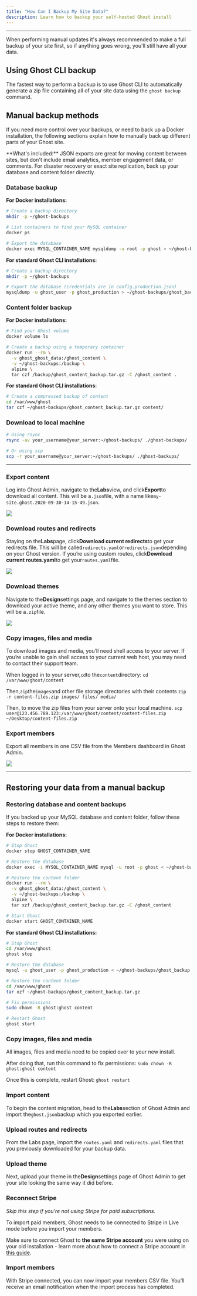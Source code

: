 ```yaml
---
title: "How Can I Backup My Site Data?"
description: Learn how to backup your self-hosted Ghost install
---
```


***

When performing manual updates it's always recommended to make a full backup of your site first, so if anything goes wrong, you'll still have all your data.

## Using Ghost CLI backup

The fastest way to perform a backup is to use Ghost CLI to automatically generate a zip file containing all of your site data using the `ghost backup` command.

## Manual backup methods

If you need more control over your backups, or need to back up a Docker installation, the following sections explain how to manually back up different parts of your Ghost site.

<Note>
**What's included:** JSON exports are great for moving content between sites, but don't include email analytics, member engagement data, or comments. For disaster recovery or exact site replication, back up your database and content folder directly.
</Note>

### Database backup

**For Docker installations:**

```bash
# Create a backup directory
mkdir -p ~/ghost-backups

# List containers to find your MySQL container
docker ps

# Export the database
docker exec MYSQL_CONTAINER_NAME mysqldump -u root -p ghost > ~/ghost-backups/ghost_backup.sql
```

**For standard Ghost CLI installations:**

```bash
# Create a backup directory
mkdir -p ~/ghost-backups

# Export the database (credentials are in config.production.json)
mysqldump -u ghost_user -p ghost_production > ~/ghost-backups/ghost_backup.sql
```

### Content folder backup

**For Docker installations:**

```bash
# Find your Ghost volume
docker volume ls

# Create a backup using a temporary container
docker run --rm \
  -v ghost_ghost_data:/ghost_content \
  -v ~/ghost-backups:/backup \
  alpine \
  tar czf /backup/ghost_content_backup.tar.gz -C /ghost_content .
```

**For standard Ghost CLI installations:**

```bash
# Create a compressed backup of content
cd /var/www/ghost
tar czf ~/ghost-backups/ghost_content_backup.tar.gz content/
```

### Download to local machine

```bash
# Using rsync
rsync -av your_username@your_server:~/ghost-backups/ ./ghost-backups/

# Or using scp
scp -r your_username@your_server:~/ghost-backups/ ./ghost-backups/
```

***

### Export content

Log into Ghost Admin, navigate to the**Labs**view, and click**Export**to download all content. This will be a`.json`file, with a name like`my-site.ghost.2020-09-30-14-15-49.json`.

<Frame>
  <img src="/images/4b376b49-download-content_hua52806e65860e327ac2a06c0b285d95b_21881_1722x0_resize_q100_h2_box_3.webp" />
</Frame>

### Download routes and redirects

Staying on the**Labs**page, click**Download current redirects**to get your redirects file. This will be called`redirects.yaml`or`redirects.json`depending on your Ghost version. If you’re using custom routes, click**Download current routes.yaml**to get your`routes.yaml`file.

<Frame>
  <img src="/images/491f0552-download-routes-redirects_hub0b987ca0988930e4cb2d6cb22c57b87_19346_1738x0_resize_q100_h2_box_3.webp" />
</Frame>

### Download themes

Navigate to the**Design**settings page, and navigate to the themes section to download your active theme, and any other themes you want to store. This will be a`.zip`file.

<Frame>
  <img src="/images/9daff533-download-themes_hu358079c312968754f2a55fd07e1e0d75_497694_2332x0_resize_q100_h2_box_3.webp" />
</Frame>

### Copy images, files and media

To download images and media, you’ll need shell access to your server. If you’re unable to gain shell access to your current web host, you may need to contact their support team.

When logged in to your server,`cd`to the`content`directory: `cd /var/www/ghost/content`

Then,`zip`the`images`and other file storage directories with their contents `zip -r content-files.zip images/ files/ media/`

Then, to move the zip files from your server onto your local machine. `scp user@123.456.789.123:/var/www/ghost/content/content-files.zip ~/Desktop/content-files.zip`

### Export members

Export all members in one CSV file from the Members dashboard in Ghost Admin.

<Frame>
  <img src="/images/1539a62b-export-members_hua4d8503095287f368fad3a048eba2785_16838_1018x0_resize_q100_h2_box_3.webp" />
</Frame>

***

## Restoring your data from a manual backup

### Restoring database and content backups

If you backed up your MySQL database and content folder, follow these steps to restore them:

**For Docker installations:**

```bash
# Stop Ghost
docker stop GHOST_CONTAINER_NAME

# Restore the database
docker exec -i MYSQL_CONTAINER_NAME mysql -u root -p ghost < ~/ghost-backups/ghost_backup.sql

# Restore the content folder
docker run --rm \
  -v ghost_ghost_data:/ghost_content \
  -v ~/ghost-backups:/backup \
  alpine \
  tar xzf /backup/ghost_content_backup.tar.gz -C /ghost_content

# Start Ghost
docker start GHOST_CONTAINER_NAME
```

**For standard Ghost CLI installations:**

```bash
# Stop Ghost
cd /var/www/ghost
ghost stop

# Restore the database
mysql -u ghost_user -p ghost_production < ~/ghost-backups/ghost_backup.sql

# Restore the content folder
cd /var/www/ghost
tar xzf ~/ghost-backups/ghost_content_backup.tar.gz

# Fix permissions
sudo chown -R ghost:ghost content

# Restart Ghost
ghost start
```

### Copy images, files and media

All images, files and media need to be copied over to your new install.

After doing that, run this command to fix permissions: `sudo chown -R ghost:ghost content`

Once this is complete, restart Ghost: `ghost restart`

### Import content

To begin the content migration, head to the**Labs**section of Ghost Admin and import the`ghost.json`backup which you exported earlier.

### Upload routes and redirects

From the Labs page, import the `routes.yaml` and `redirects.yaml` files that you previously downloaded for your backup data.

### Upload theme

Next, upload your theme in the**Design**settings page of Ghost Admin to get your site looking the same way it did before.

### Reconnect Stripe

*Skip this step if you’re not using Stripe for paid subscriptions.*

To import paid members, Ghost needs to be connected to Stripe in Live mode before you import your members.

Make sure to connect Ghost to **the same Stripe account** you were using on your old installation - learn more about how to connect a Stripe account in [this guide](https://ghost.org/help/setup-members/#connect-a-stripe-account).

### Import members

With Stripe connected, you can now import your members CSV file. You’ll receive an email notification when the import process has completed.